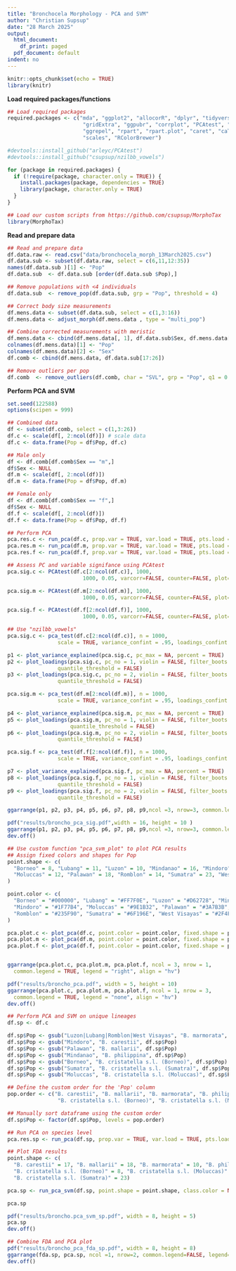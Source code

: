 ```yaml
---
title: "Bronchocela Morphology - PCA and SVM"
author: "Christian Supsup"
date: "28 March 2025"
output:
  html_document:
    df_print: paged
  pdf_document: default
indent: no
---
```

```r
knitr::opts_chunk$set(echo = TRUE)
library(knitr)
```

**Load required packages/functions**
```r
## Load required packages
required.packages <- c("mda", "ggplot2", "allocorR", "dplyr", "tidyverse", "ggbiplot",
                        "gridExtra", "ggpubr", "corrplot", "PCAtest", "nzilbb.vowels",
                        "ggrepel", "rpart", "rpart.plot", "caret", "caTools", "e1071", 
                        "scales", "RColorBrewer")

#devtools::install_github("arleyc/PCAtest")
#devtools::install_github("csupsup/nzilbb_vowels")

for (package in required.packages) {
  if (!require(package, character.only = TRUE)) {
    install.packages(package, dependencies = TRUE)
    library(package, character.only = TRUE)
  }
}

## Load our custom scripts from https://github.com/csupsup/MorphoTax
library(MorphoTax)
```

**Read and prepare data**
```r
## Read and prepare data
df.data.raw <- read.csv("data/bronchocela_morph_13March2025.csv")
df.data.sub <- subset(df.data.raw, select = c(6,11,12:35))
names(df.data.sub )[1] <- "Pop"
df.data.sub  <- df.data.sub [order(df.data.sub $Pop),]

## Remove populations with <4 individuals
df.data.sub  <- remove_pop(df.data.sub, grp = "Pop", threshold = 4)

## Correct body size measurements
df.mens.data <- subset(df.data.sub, select = c(1,3:16))
df.mens.data <- adjust_morph(df.mens.data , type = "multi_pop")

## Combine corrected measurements with meristic
df.mens.data <- cbind(df.mens.data[, 1], df.data.sub$Sex, df.mens.data[, -1])
colnames(df.mens.data)[1] <- "Pop"
colnames(df.mens.data)[2] <- "Sex"
df.comb <- cbind(df.mens.data, df.data.sub[17:26])

## Remove outliers per pop
df.comb  <- remove_outliers(df.comb, char = "SVL", grp = "Pop", q1 = 0.25, q3 = 0.75)
```

**Perform PCA and SVM**
```r
set.seed(122588)
options(scipen = 999)

## Combined data
df <- subset(df.comb, select = c(1,3:26))
df.c <- scale(df[, 2:ncol(df)]) # scale data
df.c <- data.frame(Pop = df$Pop, df.c)

## Male only
df <- df.comb[df.comb$Sex == "m",]
df$Sex <- NULL
df.m <- scale(df[, 2:ncol(df)])
df.m <- data.frame(Pop = df$Pop, df.m)

## Female only
df <- df.comb[df.comb$Sex == "f",]
df$Sex <- NULL
df.f <- scale(df[, 2:ncol(df)])
df.f <- data.frame(Pop = df$Pop, df.f)

## Perform PCA
pca.res.c <- run_pca(df.c, prop.var = TRUE, var.load = TRUE, pts.load = TRUE)
pca.res.m <- run_pca(df.m, prop.var = TRUE, var.load = TRUE, pts.load = TRUE)
pca.res.f <- run_pca(df.f, prop.var = TRUE, var.load = TRUE, pts.load = TRUE)

## Assess PC and variable signifance using PCAtest
pca.sig.c <- PCAtest(df.c[2:ncol(df.c)], 1000, 
                        1000, 0.05, varcorr=FALSE, counter=FALSE, plot=TRUE)

pca.sig.m <- PCAtest(df.m[2:ncol(df.m)], 1000, 
                        1000, 0.05, varcorr=FALSE, counter=FALSE, plot=TRUE)

pca.sig.f <- PCAtest(df.f[2:ncol(df.f)], 1000, 
                        1000, 0.05, varcorr=FALSE, counter=FALSE, plot=TRUE)

## Use "nzilbb_vowels"
pca.sig.c <- pca_test(df.c[2:ncol(df.c)], n = 1000, 
                scale = TRUE, variance_confint = .95, loadings_confint = 0.95)

p1 <- plot_variance_explained(pca.sig.c, pc_max = NA, percent = TRUE)
p2 <- plot_loadings(pca.sig.c, pc_no = 1, violin = FALSE, filter_boots = FALSE, 
                quantile_threshold = FALSE)
p3 <- plot_loadings(pca.sig.c, pc_no = 2, violin = FALSE, filter_boots = FALSE, 
                quantile_threshold = FALSE)

pca.sig.m <- pca_test(df.m[2:ncol(df.m)], n = 1000, 
                scale = TRUE, variance_confint = .95, loadings_confint = 0.95)

p4 <- plot_variance_explained(pca.sig.m, pc_max = NA, percent = TRUE)
p5 <- plot_loadings(pca.sig.m, pc_no = 1, violin = FALSE, filter_boots = FALSE, 
                    quantile_threshold = FALSE)
p6 <- plot_loadings(pca.sig.m, pc_no = 2, violin = FALSE, filter_boots = FALSE, 
                quantile_threshold = FALSE)

pca.sig.f <- pca_test(df.f[2:ncol(df.f)], n = 1000, 
                scale = TRUE, variance_confint = .95, loadings_confint = 0.95)

p7 <- plot_variance_explained(pca.sig.f, pc_max = NA, percent = TRUE)
p8 <- plot_loadings(pca.sig.f, pc_no = 1, violin = FALSE, filter_boots = FALSE, 
                quantile_threshold = FALSE)
p9 <- plot_loadings(pca.sig.f, pc_no = 2, violin = FALSE, filter_boots = FALSE, 
                quantile_threshold = FALSE)

ggarrange(p1, p2, p3, p4, p5, p6, p7, p8, p9,ncol =3, nrow=3, common.legend=TRUE, legend="right")

pdf("results/broncho_pca_sig.pdf",width = 16, height = 10 )
ggarrange(p1, p2, p3, p4, p5, p6, p7, p8, p9,ncol =3, nrow=3, common.legend=TRUE, legend="right")
dev.off()

## Use custom function "pca_svm_plot" to plot PCA results 
## Assign fixed colors and shapes for Pop
point.shape <- c(
  "Borneo" = 8, "Lubang" = 11, "Luzon" = 10, "Mindanao" = 16, "Mindoro" = 17,
  "Moluccas" = 12, "Palawan" = 18, "Romblon" = 14, "Sumatra" = 23, "West Visayas" = 22
)

point.color <- c(
  "Borneo" = "#000000", "Lubang" = "#FF7F0E", "Luzon" = "#D62728", "Mindanao" = "#3D3178",
  "Mindoro" = "#1F77B4", "Moluccas" = "#9E1B32", "Palawan" = "#3A7B3B", 
  "Romblon" = "#235F90", "Sumatra" = "#6F196E", "West Visayas" = "#2F4F4F"
)

pca.plot.c <- plot_pca(df.c, point.color = point.color, fixed.shape = point.shape)
pca.plot.m <- plot_pca(df.m, point.color = point.color, fixed.shape = point.shape)
pca.plot.f <- plot_pca(df.f, point.color = point.color, fixed.shape = point.shape)


ggarrange(pca.plot.c, pca.plot.m, pca.plot.f, ncol = 3, nrow = 1, 
  common.legend = TRUE, legend = "right", align = "hv") 

pdf("results/broncho_pca.pdf", width = 5, height = 10)
ggarrange(pca.plot.c, pca.plot.m, pca.plot.f, ncol = 1, nrow = 3, 
  common.legend = TRUE, legend = "none", align = "hv") 
dev.off()

## Perform PCA and SVM on unique lineages
df.sp <- df.c

df.sp$Pop <- gsub("Luzon|Lubang|Romblon|West Visayas", "B. marmorata", df.sp$Pop)
df.sp$Pop <- gsub("Mindoro", "B. carestii", df.sp$Pop)
df.sp$Pop <- gsub("Palawan", "B. mallarii", df.sp$Pop)
df.sp$Pop <- gsub("Mindanao", "B. philippina", df.sp$Pop)
df.sp$Pop <- gsub("Borneo", "B. cristatella s.l. (Borneo)", df.sp$Pop)
df.sp$Pop <- gsub("Sumatra", "B. cristatella s.l. (Sumatra)", df.sp$Pop)
df.sp$Pop <- gsub("Moluccas", "B. cristatella s.l. (Moluccas)", df.sp$Pop)

## Define the custom order for the 'Pop' column
pop.order <- c("B. carestii", "B. mallarii", "B. marmorata", "B. philippina", 
                "B. cristatella s.l. (Borneo)", "B. cristatella s.l. (Moluccas)", "B. cristatella s.l. (Sumatra)")

## Manually sort dataframe using the custom order
df.sp$Pop <- factor(df.sp$Pop, levels = pop.order)

## Run PCA on species level
pca.res.sp <- run_pca(df.sp, prop.var = TRUE, var.load = TRUE, pts.load = TRUE)

## Plot FDA results 
point.shape <- c(
  "B. carestii" = 17, "B. mallarii" = 18, "B. marmorata" = 10, "B. philippina" = 16, 
  "B. cristatella s.l. (Borneo)" = 8, "B. cristatella s.l. (Moluccas)" = 12, 
  "B. cristatella s.l. (Sumatra)" = 23)

pca.sp <- run_pca_svm(df.sp, point.shape = point.shape, class.color = NULL, pop.order = pop.order)

pca.sp

pdf("results/broncho.pca_svm_sp.pdf", width = 8, height = 5)
pca.sp
dev.off()

## Combine FDA and PCA plot
pdf("results/broncho_pca_fda_sp.pdf", width = 8, height = 8)
ggarrange(fda.sp, pca.sp, ncol =1, nrow=2, common.legend=FALSE, legend="right")
dev.off()
```
